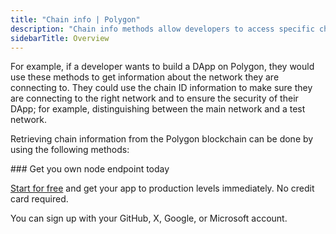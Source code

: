 ---
title: "Chain info | Polygon"
description: "Chain info methods allow developers to access specific chain details. This information is important to developers to get information about the blockchain network they are connected to."
sidebarTitle: Overview
---

For example, if a developer wants to build a DApp on Polygon, they would use these methods to get information about the network they are connecting to. They could use the chain ID information to make sure they are connecting to the right network and to ensure the security of their DApp; for example, distinguishing between the main network and a test network.

Retrieving chain information from the Polygon blockchain can be done by using the following methods:

<CardGroup>
<Card title="eth_chainId | Polygon" href="/api-reference/polygon_node_api/chain_info/eth_chainId" icon="angle-right" iconType="solid" horizontal />
<Card title="eth_syncing | Polygon" href="/api-reference/polygon_node_api/chain_info/eth_syncing" icon="angle-right" iconType="solid" horizontal />
</CardGroup>

<Check>
  ### Get you own node endpoint today

  [Start for free](https://console.chainstack.com/) and get your app to production levels immediately. No credit card required.

  You can sign up with your GitHub, X, Google, or Microsoft account.
</Check>
